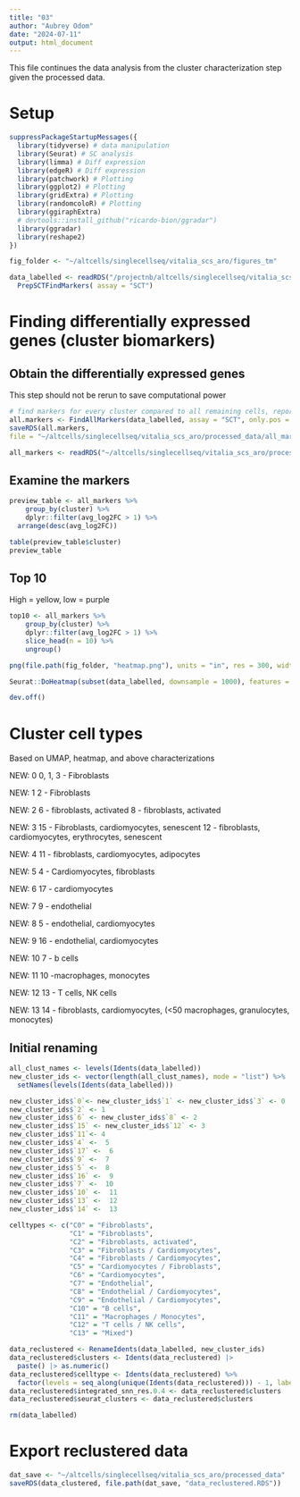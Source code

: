 ```yaml
---
title: "03"
author: "Aubrey Odom"
date: "2024-07-11"
output: html_document
---
```


This file continues the data analysis from the cluster characterization step given the processed data.

# Setup
```R
suppressPackageStartupMessages({
  library(tidyverse) # data manipulation
  library(Seurat) # SC analysis
  library(limma) # Diff expression
  library(edgeR) # Diff expression
  library(patchwork) # Plotting
  library(ggplot2) # Plotting
  library(gridExtra) # Plotting
  library(randomcoloR) # Plotting
  library(ggiraphExtra)
  # devtools::install_github("ricardo-bion/ggradar")
  library(ggradar)
  library(reshape2)
})

fig_folder <- "~/altcells/singlecellseq/vitalia_scs_aro/figures_tm"
```

```R
data_labelled <- readRDS("/projectnb/altcells/singlecellseq/vitalia_scs_aro/processed_data/data_labelled_TM.RDS") |>
  PrepSCTFindMarkers( assay = "SCT")
```

# Finding differentially expressed genes (cluster biomarkers)

## Obtain the differentially expressed genes
This step should not be rerun to save computational power
```R
# find markers for every cluster compared to all remaining cells, report only the positive ones
all.markers <- FindAllMarkers(data_labelled, assay = "SCT", only.pos = TRUE)
saveRDS(all.markers,
file = "~/altcells/singlecellseq/vitalia_scs_aro/processed_data/all_markers_TM.RDS")
```

```R
all_markers <- readRDS("~/altcells/singlecellseq/vitalia_scs_aro/processed_data/all_markers_TM.RDS")

```

## Examine the markers
```R
preview_table <- all_markers %>%
    group_by(cluster) %>%
    dplyr::filter(avg_log2FC > 1) %>%
  arrange(desc(avg_log2FC))

table(preview_table$cluster)
preview_table
```
## Top 10
High = yellow, low = purple
```R
top10 <- all_markers %>%
    group_by(cluster) %>%
    dplyr::filter(avg_log2FC > 1) %>%
    slice_head(n = 10) %>%
    ungroup()

png(file.path(fig_folder, "heatmap.png"), units = "in", res = 300, width = 5, height = 6)

Seurat::DoHeatmap(subset(data_labelled, downsample = 1000), features = top10$gene)

dev.off()
```

# Cluster cell types

Based on UMAP, heatmap, and above characterizations

NEW: 0
0, 1, 3 - Fibroblasts

NEW: 1 
2 - Fibroblasts

NEW: 2
6 - fibroblasts, activated
8 - fibroblasts, activated

NEW: 3
15 - Fibroblasts, cardiomyocytes, senescent
12 - fibroblasts, cardiomyocytes, erythrocytes, senescent

NEW: 4
11 - fibroblasts, cardiomyocytes, adipocytes

NEW: 5
4 - Cardiomyocytes, fibroblasts

NEW: 6
17 - cardiomyocytes

NEW: 7
9 - endothelial

NEW: 8
5 - endothelial, cardiomyocytes

NEW: 9
16 - endothelial, cardiomyocytes

NEW: 10
7 - b cells

NEW: 11
10 -macrophages, monocytes

NEW: 12
13 - T cells, NK cells

NEW: 13
14 - fibroblasts, cardiomyocytes, (<50 macrophages, granulocytes, monocytes)

## Initial renaming
```R
all_clust_names <- levels(Idents(data_labelled))
new_cluster_ids <- vector(length(all_clust_names), mode = "list") %>%
  setNames(levels(Idents(data_labelled)))

new_cluster_ids$`0`<- new_cluster_ids$`1` <- new_cluster_ids$`3` <- 0
new_cluster_ids$`2` <- 1
new_cluster_ids$`6` <- new_cluster_ids$`8` <- 2
new_cluster_ids$`15` <- new_cluster_ids$`12` <- 3
new_cluster_ids$`11`<- 4
new_cluster_ids$`4` <-  5
new_cluster_ids$`17` <-  6
new_cluster_ids$`9` <-  7
new_cluster_ids$`5` <-  8
new_cluster_ids$`16` <-  9
new_cluster_ids$`7` <-  10
new_cluster_ids$`10` <-  11
new_cluster_ids$`13` <-  12
new_cluster_ids$`14` <-  13

celltypes <- c("C0" = "Fibroblasts",
               "C1" = "Fibroblasts",
               "C2" = "Fibroblasts, activated",
               "C3" = "Fibroblasts / Cardiomyocytes",
               "C4" = "Fibroblasts / Cardiomyocytes",
               "C5" = "Cardiomyocytes / Fibroblasts",
               "C6" = "Cardiomyocytes",
               "C7" = "Endothelial",
               "C8" = "Endothelial / Cardiomyocytes",
               "C9" = "Endothelial / Cardiomyocytes",
               "C10" = "B cells",
               "C11" = "Macrophages / Monocytes",
               "C12" = "T cells / NK cells",
               "C13" = "Mixed")

data_reclustered <- RenameIdents(data_labelled, new_cluster_ids)
data_reclustered$clusters <- Idents(data_reclustered) |>
  paste() |> as.numeric()
data_reclustered$celltype <- Idents(data_reclustered) %>%
  factor(levels = seq_along(unique(Idents(data_reclustered))) - 1, labels = celltypes)
data_reclustered$integrated_snn_res.0.4 <- data_reclustered$clusters
data_reclustered$seurat_clusters <- data_reclustered$clusters

rm(data_labelled)
```

# Export reclustered data
```R
dat_save <- "~/altcells/singlecellseq/vitalia_scs_aro/processed_data"
saveRDS(data_clustered, file.path(dat_save, "data_reclustered.RDS"))
```

